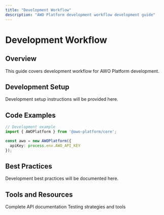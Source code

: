 ```yaml
---
title: "Development Workflow"
description: "AWO Platform development workflow development guide"
---
```


# Development Workflow

## Overview

<Info>
This guide covers development workflow for AWO Platform development.
</Info>

## Development Setup

Development setup instructions will be provided here.

## Code Examples

```typescript
// Development example
import { AWOPlatform } from '@awo-platform/core';

const awo = new AWOPlatform({
  apiKey: process.env.AWO_API_KEY
});
```

## Best Practices

Development best practices will be documented here.

## Tools and Resources

<CardGroup cols={2}>
  <Card title="API Reference" href="/api-reference/introduction">
    Complete API documentation
  </Card>
  <Card title="Testing Guide" href="/testing/testing-strategy">
    Testing strategies and tools
  </Card>
</CardGroup>
